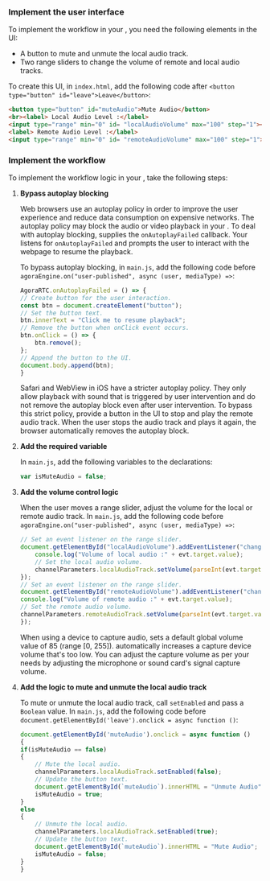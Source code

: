 <PlatformWrapper platform="web">

### Implement the user interface

To implement the <Vpd k="NAME"/> workflow in your <Vpl k="CLIENT" />, you need the following elements in the UI:
 
* A button to mute and unmute the local audio track.
* Two range sliders to change the volume of remote and local audio tracks.

To create this UI, in `index.html`, add the following code after `<button type="button" id="leave">Leave</button>`:

```html
<button type="button" id="muteAudio">Mute Audio</button>
<br><label> Local Audio Level :</label>
<input type="range" min="0" id= "localAudioVolume" max="100" step="1"><br>
<label> Remote Audio Level :</label>
<input type="range" min="0" id= "remoteAudioVolume" max="100" step="1">
```

### Implement the <Vpd k="NAME"/> workflow

To implement the <Vpd k="NAME"/> workflow logic in your <Vpl k="CLIENT" />, take the following steps:

1. **Bypass autoplay blocking**

    Web browsers use an autoplay policy in order to improve the user experience and reduce data consumption on expensive networks. The autoplay policy may block the audio or video playback in your <Vpl k="CLIENT" />. To deal with autoplay blocking, <Vpd k="SDK" /> supplies the `onAutoplayFailed` callback. Your <Vpl k="CLIENT" /> listens for `onAutoplayFailed` and prompts the user to interact with the webpage to resume the playback.

    To bypass autoplay blocking, in `main.js`, add the following code before `agoraEngine.on("user-published", async (user, mediaType) =>`:

    ```javascript
    AgoraRTC.onAutoplayFailed = () => {
    // Create button for the user interaction.
    const btn = document.createElement("button");
    // Set the button text.
    btn.innerText = "Click me to resume playback";
    // Remove the button when onClick event occurs.
    btn.onClick = () => {
        btn.remove();
    };
    // Append the button to the UI.
    document.body.append(btn);
    }
    ```

    Safari and WebView in iOS have a stricter autoplay policy. They only allow playback with sound that is triggered by user intervention and do not remove the autoplay block even after user intervention. To bypass this strict policy, provide a button in the UI to stop and play the remote audio track. When the user stops the audio track and plays it again, the browser automatically removes the autoplay block.

1. **Add the required variable**

    In `main.js`, add the following variables to the declarations:

    ```javascript
    var isMuteAudio = false;
    ```

1. **Add the volume control logic**

    When the user moves a range slider, adjust the volume for the local or remote audio track. In `main.js`, add the following code before `agoraEngine.on("user-published", async (user, mediaType) =>`:

    ```javascript
    // Set an event listener on the range slider.
    document.getElementById("localAudioVolume").addEventListener("change", function(evt) {
        console.log("Volume of local audio :" + evt.target.value);
        // Set the local audio volume.
        channelParameters.localAudioTrack.setVolume(parseInt(evt.target.value));
    });
    // Set an event listener on the range slider.
    document.getElementById("remoteAudioVolume").addEventListener("change", function(evt) {
    console.log("Volume of remote audio :" + evt.target.value);
    // Set the remote audio volume.
    channelParameters.remoteAudioTrack.setVolume(parseInt(evt.target.value));
    });
    ```

    When using a device to capture audio, <Vg k="ASDK" /> sets a default global volume value of 85 (range [0, 255]). <Vg k="ASDK" /> automatically increases a capture device volume that's too low. You can adjust the capture volume as per your needs by adjusting the microphone or sound card's signal capture volume.

1. **Add the logic to mute and unmute the local audio track**

    To mute or unmute the local audio track, call `setEnabled` and pass a `Boolean` value. In `main.js`, add the following code before `document.getElementById('leave').onclick = async function ()`:

    ```javascript
    document.getElementById('muteAudio').onclick = async function ()
    {
    if(isMuteAudio == false)
    {
        // Mute the local audio.
        channelParameters.localAudioTrack.setEnabled(false);
        // Update the button text.
        document.getElementById(`muteAudio`).innerHTML = "Unmute Audio";
        isMuteAudio = true;
    }
    else
    {
        // Unmute the local audio.
        channelParameters.localAudioTrack.setEnabled(true);
        // Update the button text.
        document.getElementById(`muteAudio`).innerHTML = "Mute Audio";
        isMuteAudio = false;
    }
    }
    ```

</PlatformWrapper>

